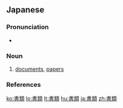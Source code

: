 ==Japanese==
{{ja-kanjitab|しょ|るい|yomi=on}}

===Pronunciation===
* {{ja-pron|しょるい|y=o|acc=0|acc_ref=NHK}}

===Noun===
{{ja-noun|しょるい}}

# [[document]]s, [[papers]]

===References===
<references/>

[[ko:書類]]
[[lo:書類]]
[[lt:書類]]
[[hu:書類]]
[[ja:書類]]
[[zh:書類]]